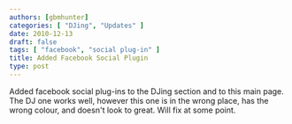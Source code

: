```yaml
---
authors: [gbmhunter]
categories: [ "DJing", "Updates" ]
date: 2010-12-13
draft: false
tags: [ "facebook", "social plug-in" ]
title: Added Facebook Social Plugin
type: post
---
```



Added facebook social plug-ins to the DJing section and to this main page. The DJ one works well, however this one is in the wrong place, has the wrong colour, and doesn't look to great. Will fix at some point.
